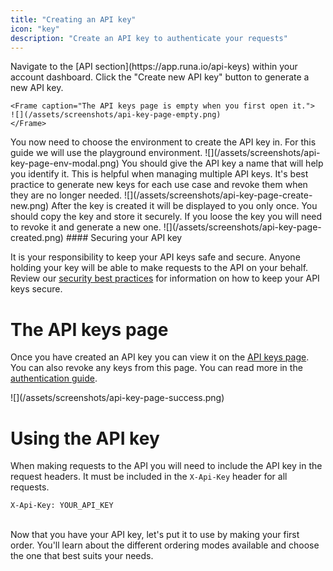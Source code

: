 ```yaml
---
title: "Creating an API key"
icon: "key"
description: "Create an API key to authenticate your requests"
---
```


<Steps>
  <Step title="Open the API keys page">
    Navigate to the [API section](https://app.runa.io/api-keys) within your account dashboard. Click the "Create new API key" button to generate a new API key.

    <Frame caption="The API keys page is empty when you first open it.">
    ![](/assets/screenshots/api-key-page-empty.png)
    </Frame>

  </Step>
  <Step title="Choose the environment">
    You now need to choose the environment to create the API key in. For this guide we will use the playground environment.
    <Frame caption="The environment modal is displayed when you click the 'Create new API key' button.">
    ![](/assets/screenshots/api-key-page-env-modal.png)
    </Frame>
  </Step>
  <Step title="Give the API key a name">
    You should give the API key a name that will help you identify it. This is helpful when managing multiple API keys. It's best practice to generate new keys for each use case and revoke them when they are no longer needed.
    <Frame caption="When creating a new API key, you will be asked to give it a name.">
    ![](/assets/screenshots/api-key-page-create-new.png)
    </Frame>
  </Step>
  <Step title="Copy the API key">
    After the key is created it will be displayed to you only once. You should copy the key and store it securely. If you loose the key you will need to revoke it and generate a new one.
    <Frame caption="The API key is displayed to you only once.">
    ![](/assets/screenshots/api-key-page-created.png)
    </Frame>
    <Note>
#### Securing your API key

It is your responsibility to keep your API keys safe and secure. Anyone holding your key will be able to make requests to the API on your behalf.
Review our [security best practices](/best-practices/security) for information on how to keep your API keys secure.

</Note>
  </Step>
</Steps>

# The API keys page

Once you have created an API key you can view it on the [API keys page](/getting-started/api-keys). You can also revoke any keys from this page. You can read more in the [authentication guide](/best-practices/authentication).

<Frame caption="The API keys page shows a list of all your API keys.">
  ![](/assets/screenshots/api-key-page-success.png)
</Frame>

# Using the API key

When making requests to the API you will need to include the API key in the request headers. It must be included in the `X-Api-Key` header for all requests.

```http
X-Api-Key: YOUR_API_KEY
```

<br />
<Card
  horizontal
  icon="arrow-right"
  title="Next step: Your first order"
  href="/getting-started/first-order/which-mode"
>
  Now that you have your API key, let's put it to use by making your first
  order. You'll learn about the different ordering modes available and choose
  the one that best suits your needs.
</Card>
